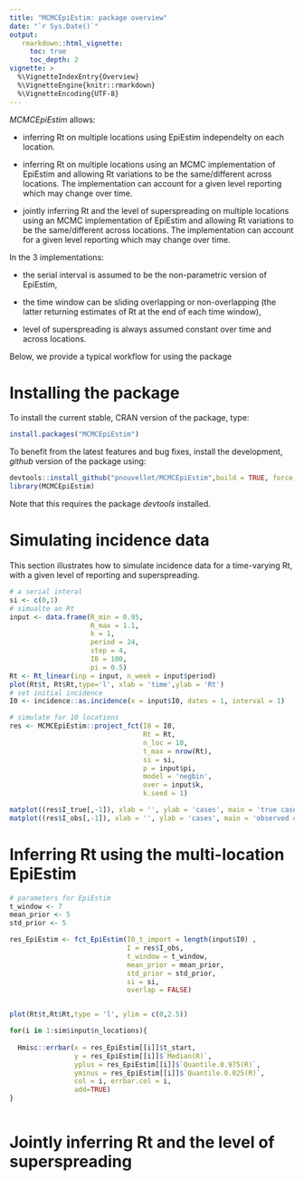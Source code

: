 ```yaml
---
title: "MCMCEpiEstim: package overview"
date: "`r Sys.Date()`"
output:
   rmarkdown::html_vignette:
     toc: true
     toc_depth: 2
vignette: >
  %\VignetteIndexEntry{Overview}
  %\VignetteEngine{knitr::rmarkdown}
  %\VignetteEncoding{UTF-8}
---
```


*MCMCEpiEstim* allows:

- inferring Rt on multiple locations using EpiEstim independelty on each location.

- inferring Rt on multiple locations using an MCMC implementation of EpiEstim and allowing Rt variations 
to be the same/different across locations. The implementation can account for a given level reporting which may change over time. 

- jointly inferring Rt and the level of superspreading on multiple locations using an MCMC implementation of EpiEstim and allowing Rt variations to be the same/different across locations. The implementation can account for a given level reporting which may change over time.

In the 3 implementations:

- the serial interval is assumed to be the non-parametric version of EpiEstim,

- the time window can be sliding overlapping or non-overlapping (the latter returning estimates of Rt at the end of each time window),

- level of superspreading is always assumed constant over time and across locations.

Below, we provide a typical workflow for using the package

# Installing the package

To install the current stable, CRAN version of the package, type:
```r
install.packages("MCMCEpiEstim")
```

To benefit from the latest features and bug fixes, install the development, *github* version of the package using:
```r
devtools::install_github("pnouvellet/MCMCEpiEstim",build = TRUE, force = TRUE)
library(MCMCEpiEstim)
```

Note that this requires the package *devtools* installed.

# Simulating incidence data

This section illustrates how to simulate incidence data for a time-varying Rt, with a given level of reporting and superspreading.

```r

# a serial interal
si <- c(0,1)
# simualte an Rt
input <- data.frame(R_min = 0.95,
                    R_max = 1.1,
                    k = 1,
                    period = 24, 
                    step = 4,
                    I0 = 100,
                    pi = 0.5)
Rt <- Rt_linear(inp = input, n_week = input$period)
plot(Rt$t, Rt$Rt,type='l', xlab = 'time',ylab = 'Rt')
# set initial incidence
I0 <- incidence::as.incidence(x = input$I0, dates = 1, interval = 1)

# simulate for 10 locations
res <- MCMCEpiEstim::project_fct(I0 = I0,
                                 Rt = Rt,
                                 n_loc = 10,
                                 t_max = nrow(Rt),
                                 si = si,
                                 p = input$pi,
                                 model = 'negbin',
                                 over = input$k, 
                                 k.seed = 1)

matplot((res$I_true[,-1]), xlab = '', ylab = 'cases', main = 'true cases')
matplot((res$I_obs[,-1]), xlab = '', ylab = 'cases', main = 'observed cases')

```


# Inferring Rt using the multi-location EpiEstim

```r

# parameters for EpiEstim
t_window <- 7
mean_prior <- 5
std_prior <- 5

res_EpiEstim <- fct_EpiEstim(I0_t_import = length(input$I0) , 
                             I = res$I_obs, 
                             t_window = t_window, 
                             mean_prior = mean_prior, 
                             std_prior = std_prior,
                             si = si, 
                             overlap = FALSE)


plot(Rt$t,Rt$Rt,type = 'l', ylim = c(0,2.5))

for(i in 1:sim$input$n_locations){
  
  Hmisc::errbar(x = res_EpiEstim[[i]]$t_start, 
                y = res_EpiEstim[[i]]$`Median(R)`,
                yplus = res_EpiEstim[[i]]$`Quantile.0.975(R)`,
                yminus = res_EpiEstim[[i]]$`Quantile.0.025(R)`,
                col = i, errbar.col = i, 
                add=TRUE)
}



```


# Jointly inferring Rt and the level of superspreading 




